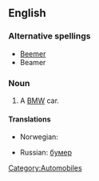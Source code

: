 {{see|beamer}}
==English==

===Alternative spellings===
*[[Beemer]]
*Beamer

===Noun===
{{en-noun}}

# {{slang}} A [[BMW]] car. 

====Translations====
{{trans-top|slang term for a BMW car}}
*Norwegian: {{t-|no|beamer|m}}
{{trans-mid}}
*Russian: [[бумер]] {{m}}
{{trans-bottom}}

[[Category:Automobiles]]